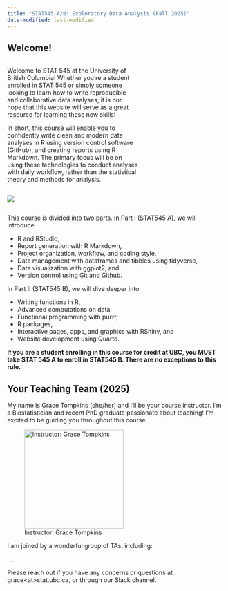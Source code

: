 ```yaml
---
title: "STAT545 A/B: Exploratory Data Analysis (Fall 2025)"
date-modified: last-modified
---
```


## Welcome!



::: {.column-layout}
::: {.column width="60%"}


Welcome to STAT 545 at the University of British Columbia! Whether you're a student enrolled in STAT 545 or simply someone looking to learn how to write reproducible and collaborative data analyses, it is our hope that this website will serve as a great resource for learning these new skills!

In short, this course will enable you to confidently write clean and modern data analyses in R using version control software (GitHub), and creating reports using R Markdown. The primary focus will be on using these technologies to conduct analyses with daily workflow, rather than the statistical theory and methods for analysis.
:::

::: {.column width="5%"}
:::


::: {.column width="30%"}


![](images/stat545.png) 

:::
:::



This course is divided into two parts. In Part I (STAT545 A), we will introduce

-   R and RStudio,
-   Report generation with R Markdown,
-   Project organization, workflow, and coding style,
-   Data management with dataframes and tibbles using tidyverse,
-   Data visualization with ggplot2, and
-   Version control using Git and Github.

In Part II (STAT545 B), we will dive deeper into

-   Writing functions in R,
-   Advanced computations on data,
-   Functional programming with purrr,
-   R packages,
-   Interactive pages, apps, and graphics with RShiny, and
-   Website development using Quarto.

**If you are a student enrolling in this course for credit at UBC, you MUST take STAT 545 A to enroll in STAT545 B. There are no exceptions to this rule.**

## Your Teaching Team (2025)

My name is Grace Tompkins (she/her) and I'll be your course instructor. I'm a Biostatistician and recent PhD graduate passionate about teaching! I'm excited to be guiding you throughout this course.

![Instructor: Grace Tompkins](images/avatar.png){fig-align="center" width="229"}

I am joined by a wonderful group of TAs, including:

....

Please reach out if you have any concerns or questions at grace\<at\>stat.ubc.ca, or through our Slack channel.

